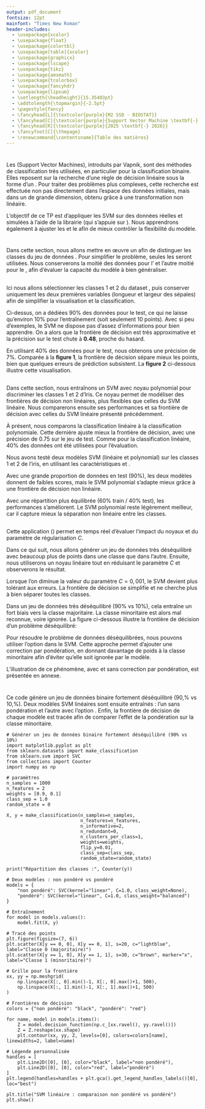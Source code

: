 ```yaml
---
output: pdf_document
fontsize: 12pt
mainfont: "Times New Roman"
header-includes:
  - \usepackage{xcolor}
  - \usepackage{float}
  - \usepackage{colortbl}
  - \usepackage[table]{xcolor}
  - \usepackage{graphicx}
  - \usepackage{lscape}
  - \usepackage{tikz}
  - \usepackage{amsmath}
  - \usepackage{tcolorbox}
  - \usepackage{fancyhdr}
  - \usepackage{lipsum}
  - \setlength{\headheight}{15.35403pt}
  - \addtolength{\topmargin}{-2.5pt}
  - \pagestyle{fancy}
  - \fancyhead[L]{\textcolor{purple}{M2 SSD - BIOSTAT}}
  - \fancyhead[C]{\textcolor{purple}{Support Vector Machine \textbf{-} HAX907X}}
  - \fancyhead[R]{\textcolor{purple}{2025 \textbf{-} 2026}}
  - \fancyfoot[C]{\thepage}
  - \renewcommand{\contentsname}{Table des matières}
---
```


\begin{titlepage}
\definecolor{umcolor}{RGB}{85, 37, 130}

\begin{center}

% Logo en haut
\includegraphics[width=0.3\linewidth]{vis/logo/logo_m.png}\\[1.5cm]

% Université et département
{\Large \textsc{Université de Montpellier}}\\[0.2cm]
{\large Département de Mathématiques Appliquées}\\[1.5cm]

% Encadré du titre
\tcbset{colback=blue!20, colframe=red, width=\textwidth, arc=3mm, boxrule=0.8mm}
\begin{tcolorbox}
    \centering
    {\huge \bfseries TP3 : Support Vector Machine}\\[0.3cm]
    {\large \textit{Apprentissage Statistique — HAX907X}}
\end{tcolorbox}

\vfill

% Auteur
\begin{flushright}
    \textbf{Réalisé par :}\\
    ATTOUMANI Ibrahim
\end{flushright}

\vfill

% Bas de page
\includegraphics[width=0.25\linewidth]{vis/logo/ssd.png}\\[0.3cm]
{\Large Année Universitaire 2025 -- 2026}

\end{center}
\end{titlepage}

\thispagestyle{empty}
\definecolor{navy}{RGB}{11, 11, 69}
\definecolor{picker}{RGB}{235, 153, 30}

\newpage
\thispagestyle{empty}
\tableofcontents
\newpage

# \textcolor{red}{1. Introduction}

Les \textbf{SVM} (Support Vector Machines), introduits par Vapnik, sont des méthodes de classification très utilisées, en particulier pour la classification binaire. Elles reposent sur la recherche d’une règle de décision linéaire sous la forme d’un \textbf{hyperplan séparateur}. Pour traiter des problèmes plus complexes, cette recherche est effectuée non pas directement dans l’espace des données initiales, mais dans un \textbf{espace de caractéristiques} de grande dimension, obtenu grâce à une transformation non linéaire.

L’objectif de ce TP est d’appliquer les SVM sur des données réelles et simulées à l’aide de la librairie \texttt{scikit-learn} (qui s’appuie sur \texttt{libsvm}). Nous apprendrons également à ajuster les \textbf{hyperparamètres} et le \textbf{choix du noyau} afin de mieux contrôler la flexibilité du modèle.
\newpage


# \textcolor{red}{2. Classification sur les donnée Iris}

Dans cette section, nous allons mettre en œuvre un \textbf{SVM linéaire} afin de distinguer les classes \textbf{1 et 2} du jeu de données \textit{iris}. 
Pour simplifier le problème, seules les \textbf{deux premières variables} seront utilisées. 
Nous conserverons la moitié des données pour l'\textbf{apprentissage} et l'autre moitié pour le \textbf{test}, afin d'évaluer la capacité du modèle à bien généraliser.

## \textcolor{blue}{2.1. SVM linéaire : discrimination entre les classes 1 et 2 d’Iris}

Ici nous allons sélectionner les classes 1 et 2 du dataset \textit{iris}, puis conserver uniquement les deux premières variables (longueur et largeur des sépales) afin de simplifier la visualisation et la classification.


\begin{figure}[H]
    \centering
    \includegraphics[width=0.8\textwidth]{vis/classif_90test_10train.png}
    \caption{SVM linéaire avec 90\% des données réservées au test}
    \label{fig:svm_iris_90test_10train}
\end{figure}


Ci-dessus, on a dédiées 90\% des données pour le test, ce qui ne laisse qu'environ 10\% pour l'entraînement (soit seulement 10 points). 
Avec si peu d'exemples, le SVM ne dispose pas d'assez d'informations pour bien apprendre. On a alors que la frontière de décision est très approximative et la précision sur le test chute à **0.48**, proche du hasard.


En utilisant 40\% des données pour le test, nous obtenons une précision de 7\%. Comparée à la **figure 1**, la frontière de décision sépare mieux les points, bien que quelques erreurs de prédiction subsistent. La **figure 2** ci-dessous illustre cette visualisation.


\begin{figure}[H]
    \centering
    \includegraphics[width=0.65\textwidth]{vis/classif_40test_60train.png}
    \caption{SVM linéaire avec 40\% des données réservées au test}
    \label{fig:svm_iris_40test_60train}
\end{figure}


## \textcolor{blue}{2.2. SVM polynomial : discrimination entre les classes 1 et 2 d’Iris}

Dans cette section, nous entraînons un SVM avec noyau polynomial pour discriminer les classes 1 et 2 d’Iris. Ce noyau permet de modéliser des frontières de décision non linéaires, plus flexibles que celles du SVM linéaire.  Nous comparerons ensuite ses performances et sa frontière de décision avec celles du SVM linéaire présenté précédemment.


\begin{figure}[H]
    \centering
    \includegraphics[width=0.65\textwidth]{vis/classif_poly_40test_60train.png}
    \caption{SVM polynomial avec 40\% des données réservées au test}
    \label{fig:svm_poly_iris_40test_60train}
\end{figure}

À présent, nous comparons la classification linéaire à la classification polynomiale. 
Cette dernière ajuste mieux la frontière de décision, avec une précision de 0.75 sur le jeu de test. 
Comme pour la classification linéaire, 40\% des données ont été utilisées pour l’évaluation.

\begin{figure}[H]
    \centering
    \includegraphics[width=0.65\textwidth]{vis/classif_poly_90test_10train.png}
    \caption{SVM polynomial avec 90\% des données réservées au test}
    \label{fig:svm_poly_iris_90test_10train}
\end{figure}

Nous avons testé deux modèles SVM (linéaire et polynomial) sur les classes 1 et 2 de l’iris, en utilisant les caractéristiques \textit{sepal length} et \textit{sepal width}.  

Avec une grande proportion de données en test (90\%), les deux modèles donnent de faibles scores, mais le SVM polynomial s’adapte mieux grâce à une frontière de décision non linéaire.  

Avec une répartition plus équilibrée (60\% train / 40\% test), les performances s’améliorent. Le SVM polynomial reste légèrement meilleur, car il capture mieux la séparation non linéaire entre les classes.  

## \textcolor{blue}{2.3. SVM GUI: données simulées déséquilibré}

Cette application \textcolor{red}{svm\_gui.py}(\textcolor{blue}{https://scikit-learn.org/1.2/auto\_examples/applications/svm\_gui.html}) permet en temps réel d'évaluer l'impact du noyaux et du paramètre de régularisation $C$.

Dans ce qui suit, nous allons générer un jeu de données très déséquilibré avec beaucoup plus de points dans une classe que dans l'autre. Ensuite, nous utiliserons un noyau linéaire tout en réduisant le paramètre $C$ et observerons le résultat.


Lorsque l’on diminue la valeur du paramètre $C=0,001$, le SVM devient plus tolérant aux erreurs. 
La frontière de décision se simplifie et ne cherche plus à bien séparer toutes les classes. 

Dans un jeu de données très déséquilibré (90\% vs 10\%), cela entraîne un fort biais vers la classe majoritaire. 
La classe minoritaire est alors mal reconnue, voire ignorée. La figure ci-dessous illustre la frontière de décision d’un problème déséquilibré:

\begin{figure}[H]
    \centering
    \includegraphics[width=0.9\textwidth]{vis/classif_simul_cpetit.png}
    \caption{SVM linéaire avec $C = 0.001$ sur données déséquilibrées.}
    \label{fig:simule_c_petit}
\end{figure}

Pour résoudre le problème de données déséquilibrées, nous pouvons utiliser l’option \texttt{class\_weight="balanced"} dans le SVM. Cette approche permet d’ajouter une correction par pondération, en donnant davantage de poids à la classe minoritaire afin d’éviter qu’elle soit 
ignorée par le modèle.

L’illustration de ce phénomène, avec et sans correction par pondération, est présentée en annexe.


# \textcolor{red}{3. Classification de visage}




\newpage
# \textcolor{red}{Annexe}

Ce code génère un jeu de données binaire fortement déséquilibré (90\,\% vs 10\,\%). 
Deux modèles SVM linéaires sont ensuite entraînés : l’un sans pondération et l’autre avec l’option \texttt{class\_weight="balanced"}. Enfin, la frontière de décision de chaque modèle 
est tracée afin de comparer l’effet de la pondération sur la classe minoritaire.


```{eval=FALSE}
# Générer un jeu de données binaire fortement déséquilibré (90% vs 10%)
import matplotlib.pyplot as plt
from sklearn.datasets import make_classification
from sklearn.svm import SVC
from collections import Counter
import numpy as np

# paramètres
n_samples = 1000
n_features = 2
weights = [0.9, 0.1]
class_sep = 1.0
random_state = 0

X, y = make_classification(n_samples=n_samples,
                           n_features=n_features,
                           n_informative=2,
                           n_redundant=0,
                           n_clusters_per_class=1,
                           weights=weights,
                           flip_y=0.01,
                           class_sep=class_sep,
                           random_state=random_state)

print("Répartition des classes :", Counter(y))

# Deux modèles : non pondéré vs pondéré
models = {
    "non pondéré": SVC(kernel="linear", C=1.0, class_weight=None),
    "pondéré": SVC(kernel="linear", C=1.0, class_weight="balanced")
}

# Entraînement
for model in models.values():
    model.fit(X, y)

# Tracé des points
plt.figure(figsize=(7, 6))
plt.scatter(X[y == 0, 0], X[y == 0, 1], s=20, c="lightblue", label="Classe 0 (majoritaire)")
plt.scatter(X[y == 1, 0], X[y == 1, 1], s=30, c="brown", marker="x", label="Classe 1 (minoritaire)")

# Grille pour la frontière
xx, yy = np.meshgrid(
    np.linspace(X[:, 0].min()-1, X[:, 0].max()+1, 500),
    np.linspace(X[:, 1].min()-1, X[:, 1].max()+1, 500)
)

# Frontières de décision
colors = {"non pondéré": "black", "pondéré": "red"}

for name, model in models.items():
    Z = model.decision_function(np.c_[xx.ravel(), yy.ravel()])
    Z = Z.reshape(xx.shape)
    plt.contour(xx, yy, Z, levels=[0], colors=colors[name], linewidths=2, label=name)

# Légende personnalisée
handles = [
    plt.Line2D([0], [0], color="black", label="non pondéré"),
    plt.Line2D([0], [0], color="red", label="pondéré")
]
plt.legend(handles=handles + plt.gca().get_legend_handles_labels()[0], loc="best")

plt.title("SVM linéaire : comparaison non pondéré vs pondéré")
plt.show()
```

\begin{figure}[H]
    \centering
    \includegraphics[width=0.9\textwidth]{vis/pond.png}
    \caption{Frontière de décision d’un SVM linéaire avec et sans correction par pondération}
    \label{fig:avec_sans_pondération}
\end{figure}

\begin{thebibliography}{9}

\bibitem{scikit-learn}
scikit-learn developers.  
\textit{Support Vector Machines — scikit-learn documentation}.  
\url{http://scikit-learn.org/stable/modules/svm.html}.  
Consulté le 24 septembre 2025.

\bibitem{wiki-en}
Wikipedia.  
\textit{Support vector machine}.  
\url{http://en.wikipedia.org/wiki/Support_vector_machine}.  
Consulté le 24 septembre 2025.

\bibitem{wiki-fr}
Wikipédia.  
\textit{Machine à vecteurs de support}.  
\url{http://fr.wikipedia.org/wiki/Machine_%C3%A0_vecteurs_de_support}.  
Consulté le 24 septembre 2025.

\end{thebibliography}